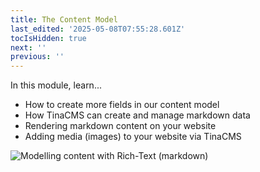 ```yaml
---
title: The Content Model
last_edited: '2025-05-08T07:55:28.601Z'
tocIsHidden: true
next: ''
previous: ''
---
```


In this module, learn...

* How to create more fields in our content model
* How TinaCMS can create and manage markdown data
* Rendering markdown content on your website
* Adding media (images) to your website via TinaCMS

![](/img/docs/basic-editor.png "Modelling content with Rich-Text (markdown)")
